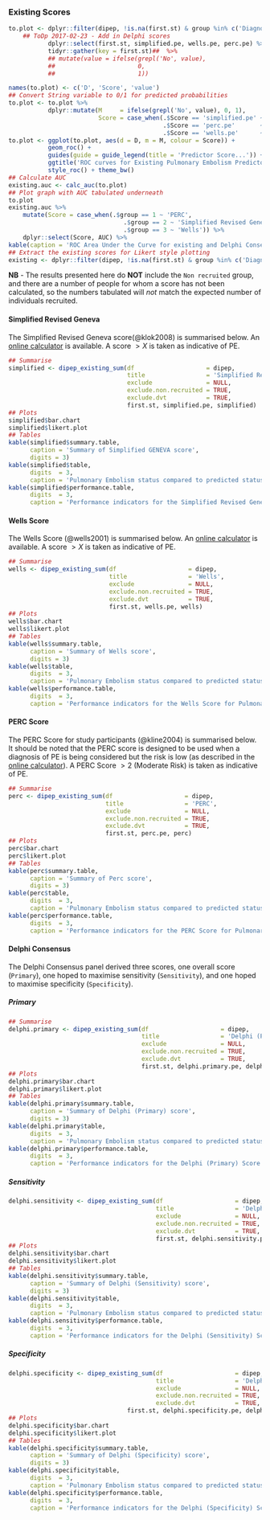 ### Existing Scores {.tabset .tabset-fade .tabset-pills}

```r
to.plot <- dplyr::filter(dipep, !is.na(first.st) & group %in% c('Diagnosed PE', 'Suspected PE')) %>%
    ## ToDp 2017-02-23 - Add in Delphi scores
           dplyr::select(first.st, simplified.pe, wells.pe, perc.pe) %>%
           tidyr::gather(key = first.st)##  %>%
           ## mutate(value = ifelse(grepl('No', value),
           ##                       0,
           ##                       1))

names(to.plot) <- c('D', 'Score', 'value')
## Convert String variable to 0/1 for predicted probabilities
to.plot <- to.plot %>%
           dplyr::mutate(M     = ifelse(grepl('No', value), 0, 1),
                         Score = case_when(.$Score == 'simplified.pe' ~ 'Simplified Revised Geneva',
                                           .$Score == 'perc.pe'       ~ 'PERC',
                                           .$Score == 'wells.pe'      ~ 'Wells'))
to.plot <- ggplot(to.plot, aes(d = D, m = M, colour = Score)) +
           geom_roc() +
           guides(guide = guide_legend(title = 'Predictor Score...')) +
           ggtitle('ROC curves for Existing Pulmonary Embolism Predictors') +
           style_roc() + theme_bw()
## Calculate AUC
existing.auc <- calc_auc(to.plot)
## Plot graph with AUC tabulated underneath
to.plot
existing.auc %>%
    mutate(Score = case_when(.$group == 1 ~ 'PERC',
                                .$group == 2 ~ 'Simplified Revised Geneva',
                                .$group == 3 ~ 'Wells')) %>%
    dplyr::select(Score, AUC) %>%
kable(caption = 'ROC Area Under the Curve for existing and Delphi Consensus Scores')
## Extract the existing scores for Likert style plotting
existing <- dplyr::filter(dipep, !is.na(first.st) & group %in% c('Diagnosed PE', 'Suspected PE')) %>% dplyr::select(group, wells, simplified, perc)

```

**NB** - The results presented here do **NOT** include the `Non recruited` group, and there are a number of people for whom a score has not been calculated, so the numbers tabulated will *not* match the expected number of individuals recruited.

#### Simplified Revised Geneva

The Simplified Revised Geneva score(@klok2008) is summarised below.  An [online calculator](https://www.mdcalc.com/geneva-score-revised-pulmonary-embolism) is available.  A score $> X$ is taken as indicative of PE.

```r
## Summarise
simplified <- dipep_existing_sum(df                    = dipep,
                                 title                 = 'Simplified Revised Geneva',
                                 exclude               = NULL,
                                 exclude.non.recruited = TRUE,
                                 exclude.dvt           = TRUE,
                                 first.st, simplified.pe, simplified)
## Plots
simplified$bar.chart
simplified$likert.plot
## Tables
kable(simplified$summary.table,
      caption = 'Summary of Simplified GENEVA score',
      digits = 3)
kable(simplified$table,
      digits  = 3,
      caption = 'Pulmonary Embolism status compared to predicted status based on Simplified Revised Geneva Score.')
kable(simplified$performance.table,
      digits  = 3,
      caption = 'Performance indicators for the Simplified Revised Geneva Score for Pulmonary Embolism applied retrospectively to the DiPEP data.')

```


#### Wells Score

The Wells Score (@wells2001) is summarised below.  An [online calculator](https://www.mdcalc.com/wells-criteria-pulmonary-embolism) is available.  A score $> X$ is taken as indicative of PE.

```r
## Summarise
wells <- dipep_existing_sum(df                    = dipep,
                            title                 = 'Wells',
                            exclude               = NULL,
                            exclude.non.recruited = TRUE,
                            exclude.dvt           = TRUE,
                            first.st, wells.pe, wells)
## Plots
wells$bar.chart
wells$likert.plot
## Tables
kable(wells$summary.table,
      caption = 'Summary of Wells score',
      digits = 3)
kable(wells$table,
      digits  = 3,
      caption = 'Pulmonary Embolism status compared to predicted status based on Wells Score.')
kable(wells$performance.table,
      digits  = 3,
      caption = 'Performance indicators for the Wells Score for Pulmonary Embolism applied retrospectively to the DiPEP data.')

```


#### PERC Score

The PERC Score for study participants (@kline2004) is summarised below.  It should be noted that the PERC score is designed to be used when a diagnosis of PE is being considered but the risk is low (as described in the [online calculator](http://www.mdcalc.com/perc-rule-pulmonary-embolism/)).  A PERC Score $> 2$ (Moderate Risk) is taken as indicative of PE.

```r
## Summarise
perc <- dipep_existing_sum(df                    = dipep,
                           title                 = 'PERC',
                           exclude               = NULL,
                           exclude.non.recruited = TRUE,
                           exclude.dvt           = TRUE,
                           first.st, perc.pe, perc)
## Plots
perc$bar.chart
perc$likert.plot
## Tables
kable(perc$summary.table,
      caption = 'Summary of Perc score',
      digits = 3)
kable(perc$table,
      digits  = 3,
      caption = 'Pulmonary Embolism status compared to predicted status based on PERC Score.')
kable(perc$performance.table,
      digits  = 3,
      caption = 'Performance indicators for the PERC Score for Pulmonary Embolism applied retrospectively to the DiPEP data.')

```

#### Delphi Consensus  {.tabset .tabset-fade .tabset-pills}

The Delphi Consensus panel derived three scores, one overall score (`Primary`), one hoped to maximise sensitivity (`Sensitivity`), and one hoped to maximise specificity (`Specificity`).

##### Primary

```r
## Summarise
delphi.primary <- dipep_existing_sum(df                    = dipep,
                                     title                 = 'Delphi (Primary)',
                                     exclude               = NULL,
                                     exclude.non.recruited = TRUE,
                                     exclude.dvt           = TRUE,
                                     first.st, delphi.primary.pe, delphi.primary)
## Plots
delphi.primary$bar.chart
delphi.primary$likert.plot
## Tables
kable(delphi.primary$summary.table,
      caption = 'Summary of Delphi (Primary) score',
      digits = 3)
kable(delphi.primary$table,
      digits  = 3,
      caption = 'Pulmonary Embolism status compared to predicted status based on Delphi (Primary) Score.')
kable(delphi.primary$performance.table,
      digits  = 3,
      caption = 'Performance indicators for the Delphi (Primary) Score for Pulmonary Embolism applied retrospectively to the DiPEP data.')

```

##### Sensitivity

```r
delphi.sensitivity <- dipep_existing_sum(df                    = dipep,
                                         title                 = 'Delphi (Sensitivity)',
                                         exclude               = NULL,
                                         exclude.non.recruited = TRUE,
                                         exclude.dvt           = TRUE,
                                         first.st, delphi.sensitivity.pe, delphi.sensitivity)
## Plots
delphi.sensitivity$bar.chart
delphi.sensitivity$likert.plot
## Tables
kable(delphi.sensitivity$summary.table,
      caption = 'Summary of Delphi (Sensitivity) score',
      digits = 3)
kable(delphi.sensitivity$table,
      digits  = 3,
      caption = 'Pulmonary Embolism status compared to predicted status based on Delphi (Sensitivity) Score.')
kable(delphi.sensitivity$performance.table,
      digits  = 3,
      caption = 'Performance indicators for the Delphi (Sensitivity) Score for Pulmonary Embolism applied retrospectively to the DiPEP data.')

```

##### Specificity

```r
delphi.specificity <- dipep_existing_sum(df                    = dipep,
                                         title                 = 'Delphi (Specificity)',
                                         exclude               = NULL,
                                         exclude.non.recruited = TRUE,
                                         exclude.dvt           = TRUE,
                                 first.st, delphi.specificity.pe, delphi.specificity)
## Plots
delphi.specificity$bar.chart
delphi.specificity$likert.plot
## Tables
kable(delphi.specificity$summary.table,
      caption = 'Summary of Delphi (Specificity) score',
      digits = 3)
kable(delphi.specificity$table,
      digits  = 3,
      caption = 'Pulmonary Embolism status compared to predicted status based on Delphi (Specificity) Score.')
kable(delphi.specificity$performance.table,
      digits  = 3,
      caption = 'Performance indicators for the Delphi (Specificity) Score for Pulmonary Embolism applied retrospectively to the DiPEP data.')

```
